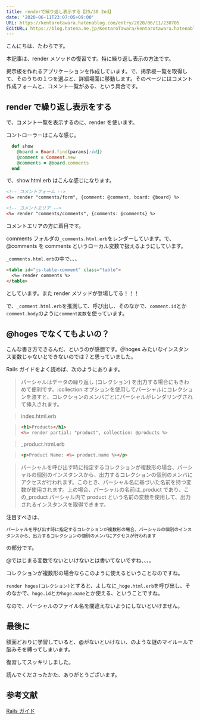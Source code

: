 ```yaml
---
title: renderで繰り返し表示する【25/30 2nd】
date: '2020-06-11T23:07:05+09:00'
URL: https://kentarotawara.hatenablog.com/entry/2020/06/11/230705
EditURL: https://blog.hatena.ne.jp/KentaroTawara/kentarotawara.hatenablog.com/atom/entry/26006613583836518
---
```


こんにちは、たわらです。

本記事は、render メソッドの復習です。特に繰り返し表示の方法です。

掲示板を作れるアプリケーションを作成しています。で、掲示板一覧を取得して、そのうちの１つを選ぶと、詳細場面に移動します。そのページにはコメント作成フォームと、コメント一覧がある、という具合です。

## render で繰り返し表示をする

で、コメント一覧を表示するのに、render を使います。

コントローラーはこんな感じ。

```ruby
  def show
    @board = Board.find(params[:id])
    @comment = Comment.new
    @comments = @board.comments
  end
```

で、show.html.erb はこんな感じになります。

```html
<!-- コメントフォーム -->
<%= render "comments/form", {comment: @comment, board: @board} %>

<!-- コメントエリア -->
<%= render "comments/comments", {comments: @comments} %>
```

コメントエリアの方に着目です。

comments フォルダの`_comments.html.erb`をレンダーしています。で、@comments を comments というローカル変数で扱えるようにしています。

`_comments.html.erb`の中で、、、

```html
<table id="js-table-comment" class="table">
  <%= render comments %>
</table>
```

としています。また render メソッドが登場してる！！！

で、`_comment.html.erb`を推測して、呼び出し、そのなかで、`comment.id`とか`comment.body`のように`comment変数`を使っています。

## @hoges でなくてもよいの？

こんな書き方できるんだ、というのが感想です。＠hoges みたいなインスタンス変数じゃないとできないのでは？と思っていました。

Rails ガイドをよく読めば、次のようにあります。

> パーシャルはデータの繰り返し (コレクション) を出力する場合にもきわめて便利です。:collection オプションを使用してパーシャルにコレクションを渡すと、コレクションのメンバごとにパーシャルがレンダリングされて挿入されます。

> index.html.erb

> ```html
> <h1>Products</h1>
> <%= render partial: "product", collection: @products %>
> ```

> \_product.html.erb

> ```html
> <p>Product Name: <%= product.name %></p>
> ```

> パーシャルを呼び出す時に指定するコレクションが複数形の場合、パーシャルの個別のインスタンスから、出力するコレクションの個別のメンバにアクセスが行われます。このとき、パーシャル名に基づいた名前を持つ変数が使用されます。上の場合、パーシャルの名前は\_product であり、この\_product パーシャル内で product という名前の変数を使用して、出力されるインスタンスを取得できます。

注目すべきは、

`パーシャルを呼び出す時に指定するコレクションが複数形の場合、パーシャルの個別のインスタンスから、出力するコレクションの個別のメンバにアクセスが行われます`

の部分です。

@ではじまる変数でないといけないとは書いてないですね、、、。

コレクションが複数形の場合ならこのように使えるということなのですね。

`render hoges(コレクション)`とすると、よしなに`_hoge.html.erb`を呼び出し、そのなかで、`hoge.id`とか`hoge.name`とか使える、ということですね。

なので、パーシャルのファイル名を間違えないようにしないといけません。

## 最後に

額面どおりに学習していると、@がないといけない、のような謎のマイルールで脳みそを縛ってしまいます。

復習してスッキリしました。

読んでくださったかた、ありがとうございます。

## 参考文献

[Rails ガイド](https://railsguides.jp/layouts_and_rendering.html#%E3%82%B3%E3%83%AC%E3%82%AF%E3%82%B7%E3%83%A7%E3%83%B3%E3%82%92%E3%83%AC%E3%83%B3%E3%83%80%E3%83%AA%E3%83%B3%E3%82%B0%E3%81%99%E3%82%8B)
